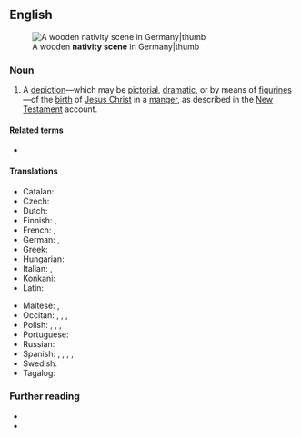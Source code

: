 ==English==
[[File:Dülmen, St.-Viktor-Kirche, Innenansicht, Krippe -- 2018 -- 0614.jpg|A wooden '''nativity scene''' in Germany|thumb]]

===Noun===
{{en-noun}}

# {{lb|en|Christianity}} A [[depiction]]—which may be [[pictorial]], [[dramatic]], or by means of [[figurine]]s—of the [[birth]] of [[Jesus Christ]] in a [[manger]], as described in the [[New Testament]] account.
#: {{syn|en|crèche}}

====Related terms====
* {{l|en|nativity play}}

====Translations====
{{trans-top|nativity scene}}
* Catalan: {{t+|ca|pessebre}}
* Czech: {{t+|cs|betlém}} {{qualifier|model}}
* Dutch: {{t+|nl|kerststal}}
* Finnish: {{t+|fi|jouluseimi}}, {{t+|fi|seimi}}
* French: {{t|fr|Crèche de Noël}}, {{t+|fr|crèche}}
* German: {{t+|de|Weihnachtskrippe|f}}, {{t+|de|Krippe|f}}
* Greek: {{t+|el|φάτνη|f}}
* Hungarian: {{t+|hu|betlehem}}
* Italian: {{t+|it|presepe|m}}, {{t+|it|presepio|m}}
* Konkani: {{t|kok|गोटो}}
* Latin: {{t+|la|praesepe}}
{{trans-mid}}
* Maltese: {{t|mt|presepju|m}}, {{t|mt|maxtura|f}}
* Occitan: {{t+|oc|grépia|f}}, {{t|oc|presepi|m}}, {{t|oc|presep|m}}, {{t+|oc|betlèm|m}}
* Polish: {{t+|pl|betlejka|f}}, {{t+|pl|szopka|f}}, {{t+|pl|stajenka|f}}, {{t+|pl|żłóbek|m}}
* Portuguese: {{t+|pt|presépio}}
* Russian: {{t|ru|рожде́ственский верте́п|m}}
* Spanish: {{t+|es|belén|m}} {{qualifier|Spain}}, {{t+|es|nacimiento|m}} {{qualifier|El Salvador|Chile|Guatemala|Honduras|Mexico|Nicaragua|Panama|Peru|Venezuela}}, {{t+|es|pasito|m}} {{qualifier|Costa Rica}}, {{t+|es|pesebre|m}} {{qualifier|Argentina|Bolivia|Chile|Colombia|Ecuador|Paraguay|Uruguay|Venezuela}}, {{t+|es|portal|m}} {{qualifier|Costa Rica}}
* Swedish: {{t+|sv|julkrubba|c}}
* Tagalog: {{t|tl|belen}}
{{trans-bottom}}

===Further reading===
* {{pedia}}
* {{R:Dictionary.com}}